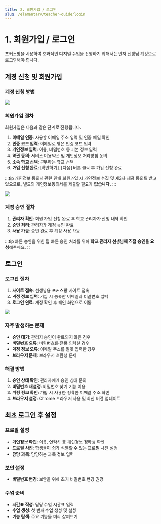 ```yaml
---
title: 2. 회원가입 / 로그인
slug: /elementary/teacher-guide/login
---
```


<!-- title: 사이드바에서 표시되는 이름 -->


# 1. 회원가입 / 로그인

포커스팡을 사용하여 효과적인 디지털 수업을 진행하기 위해서는 먼저 선생님 계정으로 로그인해야 합니다.

## 계정 신청 및 회원가입

### 계정 신청 방법

<Image src="/img/kr/elementary/teacher/01-01.jpg" size="lg" />

### 회원가입 절차

회원가입은 다음과 같은 단계로 진행됩니다.

1. **이메일 인증**: 사용할 이메일 주소 입력 및 인증 메일 확인
2. **인증 코드 입력**: 이메일로 받은 인증 코드 입력
3. **개인정보 입력**: 이름, 비밀번호 등 기본 정보 입력
4. **약관 동의**: 서비스 이용약관 및 개인정보 처리방침 동의
5. **소속 학교 선택**: 근무하는 학교 선택
6. **가입 신청 완료**: [확인하기], [다음] 버튼 클릭 후 가입 신청 완료

:::tip 개인정보 동의서 관련 안내
회원가입 시 개인정보 수집 및 제3자 제공 동의를 받고 있으므로, 별도의 개인정보동의서를 제출할 필요가 **없습니다.**
:::

<Image src="/img/kr/elementary/teacher/01-02.jpg" size="lg" />

### 계정 승인 절차

1. **관리자 확인**: 회원 가입 신청 완료 후 학교 관리자가 신청 내역 확인
2. **승인 처리**: 관리자가 계정 승인 완료
3. **사용 가능**: 승인 완료 후 계정 사용 가능

:::tip 빠른 승인을 위한 팁
빠른 승인 처리를 위해 **학교 관리자 선생님께 직접 승인을 요청**해주세요.
:::

## 로그인

### 로그인 절차

1. **사이트 접속**: 선생님용 포커스팡 사이트 접속
2. **계정 정보 입력**: 가입 시 등록한 이메일과 비밀번호 입력
3. **로그인 완료**: 계정 확인 후 메인 화면으로 이동

<Image src="/img/kr/elementary/teacher/01-03.jpg" size="lg" />

### 자주 발생하는 문제

- **승인 대기**: 관리자 승인이 완료되지 않은 경우
- **비밀번호 오류**: 비밀번호를 잘못 입력한 경우
- **계정 정보 오류**: 이메일 주소를 잘못 입력한 경우
- **브라우저 문제**: 브라우저 호환성 문제

### 해결 방법

1. **승인 상태 확인**: 관리자에게 승인 상태 문의
2. **비밀번호 재설정**: 비밀번호 찾기 기능 이용
3. **계정 정보 확인**: 가입 시 사용한 정확한 이메일 주소 확인
4. **브라우저 설정**: Chrome 브라우저 사용 및 최신 버전 업데이트

## 최초 로그인 후 설정

### 프로필 설정

- **개인정보 확인**: 이름, 연락처 등 개인정보 정확성 확인
- **프로필 사진**: 학생들이 쉽게 식별할 수 있는 프로필 사진 설정
- **담당 과목**: 담당하는 과목 정보 입력

### 보안 설정

- **비밀번호 변경**: 보안을 위해 초기 비밀번호 변경 권장

### 수업 준비

- **시간표 작성**: 담당 수업 시간표 입력
- **수업 생성**: 첫 번째 수업 생성 및 설정
- **기능 탐색**: 주요 기능들 미리 살펴보기
